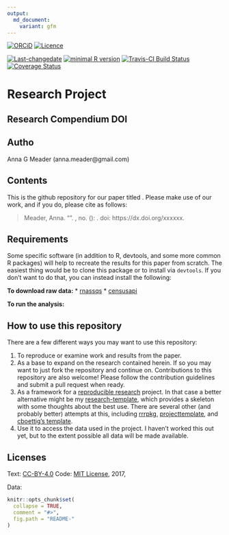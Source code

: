 ```yaml
---
output:
  md_document:
    variant: gfm
---
```


<!-- README.md is generated from README.Rmd. Please edit that file -->

[![ORCiD](https://img.shields.io/badge/ORCiD-0000--0002--3410--3732-green.svg)](http://orcid.org/0000-0002-3410-3732) 
[![Licence](https://img.shields.io/github/license/mashape/apistatus.svg)](http://choosealicense.com/licenses/mit/) 

[![Last-changedate](https://img.shields.io/badge/last%20change-`r gsub('-', '--', Sys.Date())`-brightgreen.svg)](https://github.com/<username>/<PROJECT NAME>/commits/master) 
[![minimal R version](https://img.shields.io/badge/R%3E%3D-3.0.3-brightgreen.svg)](https://cran.r-project.org/) 
[![Travis-CI Build Status](https://travis-ci.org/<username>/<PROJECT NAME>.png?branch=master)](https://travis-ci.org/<username>/<PROJECT NAME>) 
[![Coverage Status](https://coveralls.io/repos/github/<username>/<PROJECT NAME>/badge.svg?branch=master)](https://coveralls.io/github/<username>/<PROJECT NAME>?branch=master)

# Research Project

## Research Compendium DOI

## Autho

Anna G Meader (anna.meader@gmail.com)

## Contents

This is the github repository for our paper titled <PAPER TITLE>. Please make use of our work, and if you do, please cite as follows:

>  Meader, Anna. "<PAPER TITLE>". *<JOURNAL TITLE>* <VOLUME>, no. <NUMBER> (<YEAR>): <PAGES>. doi: https://dx.doi.org/xxxxxx.

## Requirements
Some specific software (in addition to R, devtools, and some more common R packages) will help to recreate the results for this paper from scratch. The easiest thing would be to clone this package or to install via `devtools`. If you don't want to do that, you can instead install the following:

**To download raw data:**
* [rnassqs](https://github.com/potterzot/rnassqs)
* [censusapi](https://github.com/hrecht/censusapi)

**To run the analysis:**


## How to use this repository
There are a few different ways you may want to use this repository:

1. To reproduce or examine work and results from the paper.
2. As a base to expand on the research contained herein. If so you may want to just fork the repository and continue on. Contributions to this repository are also welcome! Please follow the contribution guidelines and submit a pull request when ready.
3. As a framework for a [reproducible research]() project. In that case a better alternative might be my [research-template](github.com/<username>/research-template), which provides a skeleton with some thoughts about the best use. There are several other (and probably better) attempts at this, including [rrrpkg](https://github.com/ropensci/rrrpkg), [projecttemplate](http://projecttemplate.net/), and [cboettig's template](https://github.com/cboettig/template).
3. Use it to access the data used in the project. I haven't worked this out yet, but to the extent possible all data will be made available.

## Licenses

Text: [CC-BY-4.0](https://creativecommons.org/licenses/by/4.0/)
Code: [MIT License](https://opensource.org/licenses/MIT), 2017, <Your Name>

Data:

```r
knitr::opts_chunk$set(
  collapse = TRUE,
  comment = "#>",
  fig.path = "README-"
)
```
